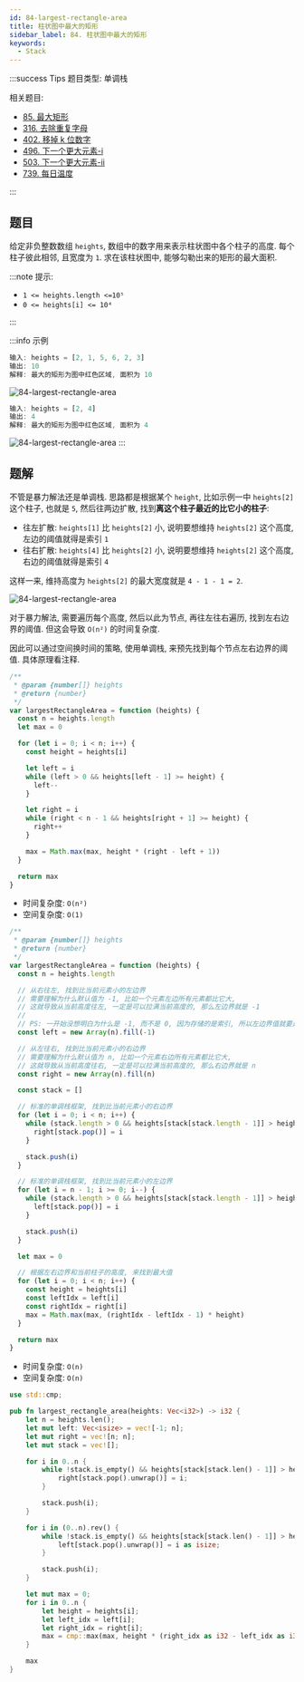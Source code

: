 ```yaml
---
id: 84-largest-rectangle-area
title: 柱状图中最大的矩形
sidebar_label: 84. 柱状图中最大的矩形
keywords:
  - Stack
---
```


:::success Tips
题目类型: 单调栈

相关题目:

- [85. 最大矩形](/leetcode/hard/85-maximal-rectangle)
- [316. 去除重复字母](/leetcode/medium/316-remove-duplicate-letters)
- [402. 移掉 k 位数字](/leetcode/medium/402-remove-kdigits)
- [496. 下一个更大元素-i](/leetcode/easy/496-next-greater-element)
- [503. 下一个更大元素-ii](/leetcode/medium/503-next-greater-elements)
- [739. 每日温度](/leetcode/medium/739-daily-temperatures)

:::

## 题目

给定非负整数数组 `heights`, 数组中的数字用来表示柱状图中各个柱子的高度. 每个柱子彼此相邻, 且宽度为 `1`. 求在该柱状图中, 能够勾勒出来的矩形的最大面积.

:::note 提示:

- `1 <= heights.length <=10⁵`
- `0 <= heights[i] <= 10⁴`

:::

:::info 示例

```ts
输入: heights = [2, 1, 5, 6, 2, 3]
输出: 10
解释: 最大的矩形为图中红色区域, 面积为 10
```

![84-largest-rectangle-area](../../static/img/84-largest-rectangle-area-1.jpg)

```ts
输入: heights = [2, 4]
输出: 4
解释: 最大的矩形为图中红色区域, 面积为 4
```

![84-largest-rectangle-area](../../static/img/84-largest-rectangle-area-2.jpg)
:::

## 题解

不管是暴力解法还是单调栈. 思路都是根据某个 `height`, 比如示例一中 `heights[2]` 这个柱子, 也就是 `5`, 然后往两边扩散, 找到**离这个柱子最近的比它小的柱子**:

- 往左扩散: `heights[1]` 比 `heights[2]` 小, 说明要想维持 `heights[2]` 这个高度, 左边的阈值就得是索引 `1`
- 往右扩散: `heights[4]` 比 `heights[2]` 小, 说明要想维持 `heights[2]` 这个高度, 右边的阈值就得是索引 `4`

这样一来, 维持高度为 `heights[2]` 的最大宽度就是 `4 - 1 - 1 = 2`.

![84-largest-rectangle-area](../../static/img/84-largest-rectangle-area.png)

对于暴力解法, 需要遍历每个高度, 然后以此为节点, 再往左往右遍历, 找到左右边界的阈值. 但这会导致 `O(n²)` 的时间复杂度.

因此可以通过空间换时间的策略, 使用单调栈, 来预先找到每个节点左右边界的阈值. 具体原理看注释.


<Tabs>
  <TabItem value="JavaScript - 暴力解法" label="JavaScript - 暴力解法">

```ts
/**
 * @param {number[]} heights
 * @return {number}
 */
var largestRectangleArea = function (heights) {
  const n = heights.length
  let max = 0

  for (let i = 0; i < n; i++) {
    const height = heights[i]

    let left = i
    while (left > 0 && heights[left - 1] >= height) {
      left--
    }

    let right = i
    while (right < n - 1 && heights[right + 1] >= height) {
      right++
    }

    max = Math.max(max, height * (right - left + 1))
  }

  return max
}
```

- 时间复杂度: `O(n²)`
- 空间复杂度: `O(1)`

</TabItem>
<TabItem value="JavaScript - 单调栈" label="JavaScript - 单调栈" default>

```ts
/**
 * @param {number[]} heights
 * @return {number}
 */
var largestRectangleArea = function (heights) {
  const n = heights.length

  // 从右往左, 找到比当前元素小的左边界
  // 需要理解为什么默认值为 -1, 比如一个元素左边所有元素都比它大,
  // 这就导致从当前高度往左, 一定是可以拉满当前高度的, 那么左边界就是 -1
  //
  // PS: 一开始没想明白为什么是 -1, 而不是 0, 因为存储的是索引, 所以左边界值就要是 -1
  const left = new Array(n).fill(-1)

  // 从左往右, 找到比当前元素小的右边界
  // 需要理解为什么默认值为 n, 比如一个元素右边所有元素都比它大,
  // 这就导致从当前高度往右, 一定是可以拉满当前高度的, 那么右边界就是 n
  const right = new Array(n).fill(n)

  const stack = []

  // 标准的单调栈框架, 找到比当前元素小的右边界
  for (let i = 0; i < n; i++) {
    while (stack.length > 0 && heights[stack[stack.length - 1]] > heights[i]) {
      right[stack.pop()] = i
    }

    stack.push(i)
  }

  // 标准的单调栈框架, 找到比当前元素小的左边界
  for (let i = n - 1; i >= 0; i--) {
    while (stack.length > 0 && heights[stack[stack.length - 1]] > heights[i]) {
      left[stack.pop()] = i
    }

    stack.push(i)
  }

  let max = 0

  // 根据左右边界和当前柱子的高度, 来找到最大值
  for (let i = 0; i < n; i++) {
    const height = heights[i]
    const leftIdx = left[i]
    const rightIdx = right[i]
    max = Math.max(max, (rightIdx - leftIdx - 1) * height)
  }

  return max
}
```

- 时间复杂度: `O(n)`
- 空间复杂度: `O(n)`

</TabItem>
<TabItem value="Rust" label="Rust">

```rust
use std::cmp;

pub fn largest_rectangle_area(heights: Vec<i32>) -> i32 {
    let n = heights.len();
    let mut left: Vec<isize> = vec![-1; n];
    let mut right = vec![n; n];
    let mut stack = vec![];

    for i in 0..n {
        while !stack.is_empty() && heights[stack[stack.len() - 1]] > heights[i] {
            right[stack.pop().unwrap()] = i;
        }

        stack.push(i);
    }

    for i in (0..n).rev() {
        while !stack.is_empty() && heights[stack[stack.len() - 1]] > heights[i] {
            left[stack.pop().unwrap()] = i as isize;
        }

        stack.push(i);
    }

    let mut max = 0;
    for i in 0..n {
        let height = heights[i];
        let left_idx = left[i];
        let right_idx = right[i];
        max = cmp::max(max, height * (right_idx as i32 - left_idx as i32 - 1));
    }

    max
}
```

  </TabItem>
</Tabs>
